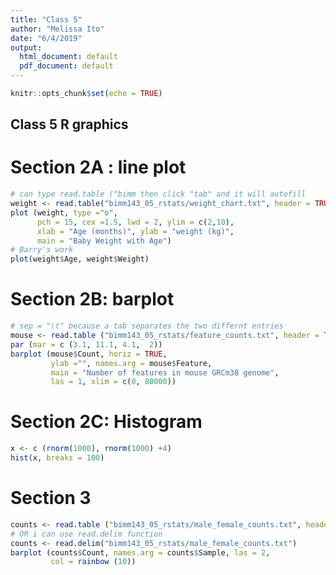 ```yaml
---
title: "Class 5"
author: "Melissa Ito"
date: "6/4/2019"
output:
  html_document: default
  pdf_document: default
---
```


```r
knitr::opts_chunk$set(echo = TRUE)
```

## Class 5 R graphics

# Section 2A : line plot

```r
# can type read.table ("bimm then click "tab" and it will autofill
weight <- read.table("bimm143_05_rstats/weight_chart.txt", header = TRUE)
plot (weight, type ="o", 
      pch = 15, cex =1.5, lwd = 2, ylim = c(2,10),
      xlab = "Age (months)", ylab = "weight (kg)",
      main = "Baby Weight with Age")
# Barry's work
plot(weight$Age, weight$Weight)
```

# Section 2B: barplot

```r
# sep = "\t" because a tab separates the two differnt entries
mouse <- read.table ("bimm143_05_rstats/feature_counts.txt", header = TRUE, sep ="\t")
par (mar = c (3.1, 11.1, 4.1,  2))
barplot (mouse$Count, horiz = TRUE,
         ylab ="", names.arg = mouse$Feature,
         main = "Number of features in mouse GRCm38 genome",
         las = 1, xlim = c(0, 80000))
```

# Section 2C: Histogram

```r
x <- c (rnorm(1000), rnorm(1000) +4)
hist(x, breaks = 100)
```

# Section 3

```r
counts <- read.table ("bimm143_05_rstats/male_female_counts.txt", header = TRUE, sep = "\t")
# OR i can use read.delim function
counts <- read.delim("bimm143_05_rstats/male_female_counts.txt")
barplot (counts$Count, names.arg = counts$Sample, las = 2,
         col = rainbow (10))
```

